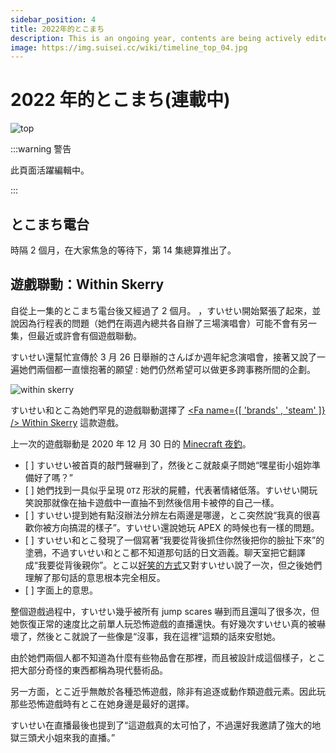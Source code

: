 ```yaml
---
sidebar_position: 4
title: 2022年的とこまち
description: This is an ongoing year, contents are being actively edited. A Wiki-like site to record Tokomachi activities and details. This site is fan-made, unofficial and non-profit.
image: https://img.suisei.cc/wiki/timeline_top_04.jpg
---
```



# 2022 年的とこまち(連載中)

![top](/img/top/top_04.jpg)

:::warning 警告

此頁面活躍編輯中。

:::

## とこまち電台

<Date D="2022-01-26" />

時隔 2 個月，在大家焦急的等待下，第 14 集總算推出了。

<FYI Topic="とこまち電台 #14" Desc="/radio/tokomachi_radio_s2#episode-14" />

## 遊戲聯動：Within Skerry

<Date D="2022-03-21" />

自從上一集的とこまち電台後又經過了 2 個月。 <YTTime Id="yydLvFXNKtg" Time="86:10" Desc="聊天室詢問這個月是否還會有另外一集" />，すいせい開始緊張了起來，並說因為行程表的問題（她們在兩週內總共各自辦了三場演唱會）可能不會有另一集，但最近或許會有個遊戲聯動。

すいせい還幫忙宣傳於 3 月 26 日舉辦的さんばか週年紀念演唱會，接著又說了一遍她們兩個都一直懷抱著的願望 : 她們仍然希望可以做更多跨事務所間的企劃。

<Date D="2022-04-06" />

![within skerry](/img/youtube/20220406_01.jpg)

> <YTLink Id="rkOfEICgZRg" />

すいせい和とこ為她們罕見的遊戲聯動選擇了 [<Fa name={[ 'brands' , 'steam' ]} /> Within Skerry](https://store.steampowered.com/app/1871510/Within_Skerry/) 這款遊戲。

上一次的遊戲聯動是 2020 年 12 月 30 日的 [Minecraft 夜釣](/timeline/2020#new-year-)。

- [ <YTTime Id="rkOfEICgZRg" Time="03:27" Desc="敲敲門" /> ] すいせい被首頁的敲門聲嚇到了，然後とこ就敲桌子問她“嘿星街小姐妳準備好了嗎？”
- [ <YTTime Id="rkOfEICgZRg" Time="40:45" Desc="情緒低落" /> ] 她們找到一具似乎呈現 `OTZ` 形狀的屍體，代表著情緒低落。すいせい開玩笑說那就像在抽卡遊戲中一直抽不到然後信用卡被停的自己一樣。
- [ <YTTime Id="rkOfEICgZRg" Time="45:20" Desc="左邊還是右邊？" /> ] すいせい提到她有點沒辦法分辨左右兩邊是哪邊，とこ突然說“我真的很喜歡你被方向搞混的樣子”。すいせい還說她玩 APEX 的時候也有一樣的問題。
- [ <YTTime Id="rkOfEICgZRg" Time="48:43" Desc="從背後" /> ] すいせい和とこ發現了一個寫著“我要從背後抓住你然後把你的臉扯下來”的塗鴉，不過すいせい和とこ都不知道那句話的日文涵義。聊天室把它翻譯成“我要從背後親你”。とこ以[好笑的方式](https://www.youtube.com/watch?v=rkOfEICgZRg&t=2977s)又對すいせい說了一次，但之後她們理解了那句話的意思根本完全相反。
- [ <YTTime Id="rkOfEICgZRg" Time="66:41" Desc="“我們兩人一起活下去”" /> ] 字面上的意思。

整個遊戲過程中，すいせい幾乎被所有 jump scares 嚇到而且還叫了很多次，但她恢復正常的速度比之前單人玩恐怖遊戲的直播還快。有好幾次すいせい真的被嚇壞了，然後とこ就說了一些像是“沒事，我在這裡”這類的話來安慰她。

由於她們兩個人都不知道為什麼有些物品會在那裡，而且被設計成這個樣子，とこ把大部分奇怪的東西都稱為現代藝術品。

另一方面，とこ近乎無敵於各種恐怖遊戲，除非有追逐或動作類遊戲元素。因此玩那些恐怖遊戲時有とこ在她身邊是最好的選擇。

すいせい在直播最後也提到了“這遊戲真的太可怕了，不過還好我邀請了強大的地獄三頭犬小姐來我的直播。”
